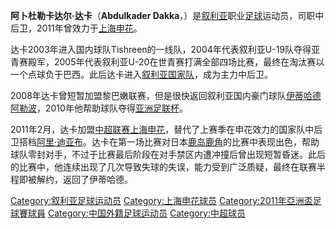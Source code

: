 {{BLP unsourced|time=2011-02-11T10:20:44+00:00}}
{{noteta|G1=足球}}{{Football player infobox
| playername = 达卡
| fullname = 阿卜杜勒卡达尔·达卡
| image = [[File:Abdulkader_Dakka.png|240px]]
| englishfullname = Abdulkader Dakka<br/> عبد القادر دكة
| countryofbirth = {{SYR}}
| cityofbirth = [[拉塔基亚|拉塔基亚]]
| dateofbirth = {{birth date and age|1985|1|10}}
| height = {{height|m=1.85}}
| position = 中后卫
| currentclub = {{flagicon|SYR}}[[阿勒頗伊蒂哈德體育會|阿勒頗伊蒂哈德]]
| youthyears =
| youthclubs =
| years1         = 2003–2008 | clubs1 = [[Tishreen_SC|Tishreen]]                   | caps1 =    | goals1 =
| years2         = 2008      | clubs2 = [[Al-Ansar_Club|Al-Ansar]]                 | caps2 =    | goals2 =
| years3         = 2008–2011 | clubs3 = [[Al-Ittihad_Aleppo|Al-Ittihad]]           | caps3 = 57 | goals3 = 1
| years4         = 2011      | clubs4 = [[上海申花|上海申花]] | caps4 = 6  | goals4 = 0
| years5         = 2011–2012     | clubs5 = [[Al-Ittihad_Aleppo|Al-Ittihad]]           | caps5 =    | goals5 =
| years6         = 2012     | clubs6 = [[Al-Sinaa|Al-Sinaa]]           | caps6 = 9    | goals6 = 0 
| years7         = 2013–     | clubs7 = [[Al-Shorta_SC_Damascus|Al-Shorta]]           | caps7 =    | goals7 =  
| years8         = 2014–     | clubs8 = [[大馬士革艾瓦達體育會|大馬士革艾瓦達]]           | caps8 =    | goals8 =  
| nationalyears = 2003-2005年<br/>2005-
| nationalteam = {{flagicon|SYR}}叙利亚U-20<br/>{{fb|SYR}}
| nationalcaps(goals) = <br/>40 (0)
|}}
'''阿卜杜勒卡达尔·达卡'''（'''Abdulkader Dakka'''，{{bd|1985年|1月10日|||D}}）是[[叙利亚|叙利亚]]职业[[足球|足球]]运动员，司职中后卫，2011年曾效力于[[上海申花|上海申花]]。

达卡2003年进入国内球队Tishreen的一线队，2004年代表叙利亚U-19队夺得亚青赛殿军，2005年代表叙利亚U-20在世青赛打满全部四场比赛，最终在淘汰赛以一个点球负于巴西。此后达卡进入[[叙利亚国家足球队|叙利亚国家队]]，成为主力中后卫。

2008年达卡曾短暂加盟黎巴嫩联赛，但是很快返回叙利亚国内豪门球队[[阿勒頗伊蒂哈德體育會|伊蒂哈德阿勒波]]，2010年他帮助球队夺得[[亚洲足联杯|亚洲足联杯]]。

2011年2月，达卡加盟[[中国足球超级联赛|中超联赛]][[上海申花|上海申花]]，替代了上赛季在申花效力的国家队中后卫搭档[[阿里·迪亚布|阿里·迪亚布]]。达卡在第一场比赛对日本[[鹿岛鹿角|鹿岛鹿角]]的比赛中表现出色，帮助球队零封对手，不过于比赛最后阶段在对手禁区内遭冲撞后曾出现短暂昏迷。此后的比赛中，他连续出现了几次导致失球的失误，能力受到广泛质疑，最终在联赛半程即被解约，返回了伊蒂哈德。

{{DEFAULTSORT:DAKKA, Abdulkader}}
[[Category:叙利亚足球运动员|Category:叙利亚足球运动员]]
[[Category:上海申花球员|Category:上海申花球员]]
[[Category:2011年亞洲盃足球賽球員|Category:2011年亞洲盃足球賽球員]]
[[Category:中国外籍足球运动员|Category:中国外籍足球运动员]]
[[Category:中超球员|Category:中超球员]]